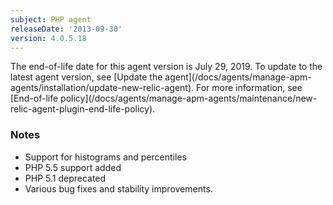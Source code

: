 ```yaml
---
subject: PHP agent
releaseDate: '2013-09-30'
version: 4.0.5.18
---
```


<Callout variant="important">
  The end-of-life date for this agent version is July 29, 2019. To update to the latest agent version, see [Update the agent](/docs/agents/manage-apm-agents/installation/update-new-relic-agent). For more information, see [End-of-life policy](/docs/agents/manage-apm-agents/maintenance/new-relic-agent-plugin-end-life-policy).
</Callout>

### Notes

* Support for histograms and percentiles
* PHP 5.5 support added
* PHP 5.1 deprecated
* Various bug fixes and stability improvements.
